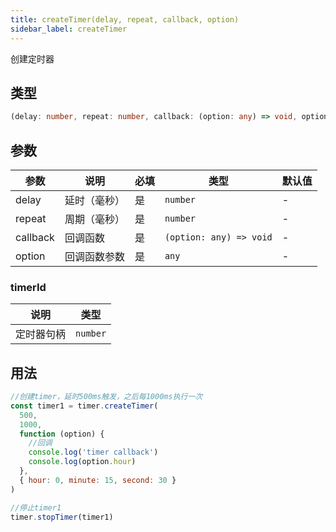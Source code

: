 ```yaml
---
title: createTimer(delay, repeat, callback, option)
sidebar_label: createTimer
---
```


创建定时器

## 类型

```ts
(delay: number, repeat: number, callback: (option: any) => void, option: any) => timerId
```

## 参数

| 参数     | 说明         | 必填 | 类型                    | 默认值 |
| -------- | ------------ | ---- | ----------------------- | ------ |
| delay    | 延时（毫秒） | 是   | `number`                | -      |
| repeat   | 周期（毫秒） | 是   | `number`                | -      |
| callback | 回调函数     | 是   | `(option: any) => void` | -      |
| option   | 回调函数参数 | 是   | `any`                   | -      |

### timerId

| 说明       | 类型     |
| ---------- | -------- |
| 定时器句柄 | `number` |

## 用法

```js
//创建timer，延时500ms触发，之后每1000ms执行一次
const timer1 = timer.createTimer(
  500,
  1000,
  function (option) {
    //回调
    console.log('timer callback')
    console.log(option.hour)
  },
  { hour: 0, minute: 15, second: 30 }
)

//停止timer1
timer.stopTimer(timer1)
```
